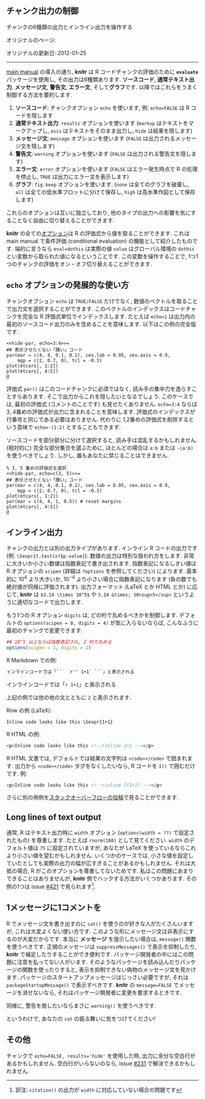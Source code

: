 <!---
title: Control output
subtitle: Manipulate six types of chunk output and inline output
date: '2012-01-25'
slug: output
--->

## チャンク出力の制御 {-#output}

チャンクの6種類の出力とインライン出力を操作する

オリジナルのページ:

オリジナルの更新日: 2012-01-25

----

[main manual](https://github.com/yihui/knitr/releases/download/doc/knitr-manual.pdf) の導入の通り, **knitr** は R コードチャンクの評価のために **`evaluate`** パッケージを使用し, その出力は6種類あります. **ソースコード**, **通常テキスト出力**, **メッセージ文**, **警告文**, **エラー文**, そして**グラフ**です. 以降ではこれらをうまく制御する方法を要約します.

1. **ソースコード**: チャンクオプション `echo` を使います, 例: `echo=FALSE` は R コードを隠します
1. **通常テキスト出力**: `results` オプションを使います (`markup` はテキストをマークアップし, `asis` はテキストをそのまま出力し, `hide` は結果を隠します)
1. **メッセージ文**: `message` オプションを使います (`FALSE` は出力されるメッセージ文を隠します)
1. **警告文**: `warning` オプションを使います (`FALSE` は出力される警告文を隠します)
1. **エラー文**: `error` オプションを使います (`FALSE` はエラー発生時点で R の処理を停止し, `TRUE` は出力にエラー文を表示します)
1. **グラフ**: `fig.keep` オプションを使います. (`none` は全てのグラフを破棄し, `all` は全ての低水準プロットに分けて保存し, `high` は高水準作図として保存します)

これらのオプションは互いに独立しており, 他のタイプの出力への影響を気にすることなく自由に切り替えることができます.

**knitr** の全ての[オプション]($options)は R の評価式から値を取ることができます. これは main manual で条件評価 (conditional evaluation) の機能として紹介したものです. 端的に言うなら `eval=dothis` は実際の値 `value` はグローバル環境の `dothis` とい変数から取られた値になるということです. この変数を操作することで, 1つ1つのチャンクの評価をオン・オフ切り替えることができます.

## `echo` オプションの発展的な使い方 {-}

チャンクオプション `echo` は `TRUE/FALSE` だけでなく, 数値のベクトルを取ることで出力文を選択することができます. このベクトルのインデックスはコードチャンクを完全な R 評価式単位でインデックスします. たとえば `echo=1` は出力内の最初のソースコード出力のみを含めることを意味します. 以下はこの例の完全版です.

```verbatim
<<hide-par, echo=3:4>>=
## 表示させたくない「醜い」コード
par(mar = c(4, 4, 0.1, 0.1), cex.lab = 0.95, cex.axis = 0.9,
    mgp = c(2, 0.7, 0), tcl = -0.3)
plot(mtcars[, 1:2])
plot(mtcars[, 4:5])
@
```

評価式 `par()` はこのコードチャンクに必須ではなく, 読み手の集中力を逸らすことすらあります. そこで出力からこれを隠したいとなるでしょう. このケースでは, 最初の評価式 (コメントのことです) も見せたくありません. `echo=3:4` ならば3, 4番めの評価式が出力に含まれることを意味します. 評価式のインデックスが行番号と同じである必要はありません. 代わりに 1,2番めの評価式を削除するという意味で `echo=-(1:2)` とすることもできます.

ソースコードを部分部分に分けて選択すると, 読み手は混乱するかもしれません. (相対的に) 完全な部分集合を選ぶために, ほとんどの場合は `a:b` または `-(a:b)` を使うべきでしょう. しかし, 誰もあなたに禁じることはできません.

```verbatim
% 3, 5 番めの評価式を選択
<<hide-par, echo=c(3, 5)>>=
## 表示させたくない「醜い」コード
par(mar = c(4, 4, 0.1, 0.1), cex.lab = 0.95, cex.axis = 0.9,
    mgp = c(2, 0.7, 0), tcl = -0.3)
plot(mtcars[, 1:2])
par(mar = c(4, 4, 1, 0.5)) # reset margins
plot(mtcars[, 4:5])
@
```

## インライン出力 {-}

チャンクの出力とは別の出力タイプがあります.  インライン R コードの出力です (例: `\Sexpr{t.test(x)$p.value}`). 数値の出力は特別な扱われ方をします. 非常に大きいか小さい数値は指数表記で書き出されます. 指数表記になるしきい値は R オプションの `scipen` (詳細は `?options` を参照してください) によります. 基本的に $10^4$ より大きいか, $10^{-4}$ より小さい場合に指数表記になります (負の数でも絶対値が同様に評価されます). 出力フォーマット (LaTeX とか HTML とか) に応じて, **knitr** は `$3.14 \times 10^5$` や `3.14 &times; 10<sup>5</sup>` というように適切なコードで出力します.

もう1つの R オプション `digits` は, どの桁で丸めるべきかを制御します. デフォルトの `options(scipen = 0, digits = 4)` が気に入らないならば, こんなふうに最初のチャンクで変更できます.

```r
## 10^5 以上ならば指数表記され, 2 桁で丸める
options(scipen = 1, digits = 2)
```

R Markdown での例:

```md
インラインコードでは「``` `r'' 1+1` ```」と表示される
```

インラインコードでは「`r 1+1`」と表示される

上記の例では他の地の文とともに `2` と表示されます.

Rnw の例 (LaTeX):

```verbatim
Inline code looks like this \Sexpr{1+1}
```

R HTML の例:

```html
<p>Inline code looks like this <!--rinline 1+1 --></p>
```

R HTML 文書では, デフォルトでは結果の文字列は `<code></code>` で囲まれます. 出力から `<code></code>` タグをなくしたいなら, R コードを `I()` で囲むだけです. 例:

```html
<p>Inline code looks like this <!--rinline I(1+1) --></p>
```

さらに別の用例を[スタックオーバーフローの投稿](http://stackoverflow.com/q/14124022/559676)で見ることができます.

## Long lines of text output {-}

通常, R はテキスト出力時に `width` オプション (`options(width = ??)` で設定されたもの) を尊重します. たとえば `rnorm(100)` として見てください. `width` のデフォルト値は `75` に設定されていますが, あなたが LaTeX を使っているならこれより小さい値を望むかもしれません. いくつかのケースでは, 小さな値を設定していたとしても実際の出力の幅が広すぎることがあるかもしれません. それは大抵の場合, R がこのオプションを尊重してないためです. 私はこの問題にあまりできることはありませんが, **knitr** 側でハックする方法がいくつかあります. その例の1つは issue [#421](https://github.com/yihui/knitr/issues/421) で見られます^[訳注: `citation()` の出力が `width` に対応していない場合の問題です].

## 1メッセージに1コメントを {-}

R でメッセージ文を書き出すのに `cat()` を使うのが好きな人がたくさんいますが, これは大変よくない使い方です. このような形にメッセージ文は非表示にするのが大変だからです. 本当に **メッセージ** を提示したい場合は, `message()` 関数を使うべきです. 正規のメッセージは `suppressMessages()` で表示を抑制したり, **knitr** で補足したりすることができ便利です. パッケージ開発者の中にはこの問題に注意を払ってない人がいます. そのようなパッケージを読み込んだりパッケージの関数を使ったりすると, 表示を抑制できない偽物のメッセージ文を見かけます. パッケージのスタートアップメッセージはじっさい必要ですが, それは `packageStartupMessage()` で表示すべきです. **knitr** の `message=FALSE` でメッセージを消せないなら, それはパッケージ開発者に変更を要求するときです.

同様に, 警告を発したいならまさに `warning()` を使うべきです.

というわけで, あなたの `cat` の振る舞いに気をつけてください!

## その他 {-}

チャンクで `echo=FALSE, results='hide'` を使用した時, 出力に余分な空白行があるかもしれません. 空白行がいらないのなら, issue [#231](https://github.com/yihui/knitr/issues/231) で解決できるかもしれません.
